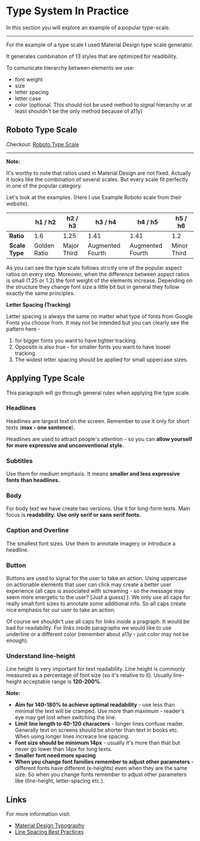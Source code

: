 
<MainContainer>

# Type System In Practice

<SubHeading>
  In this section you will explore an example of a popular type-scale.
</SubHeading>

---

For the example of a type scale I used Material Design type scale generator.

It generates combination of 13 styles that are optimized for readibility.

To comunicate hierarchy between elements we use:

- font weight
- size
- letter spacing
- letter case
- color (optional. This should not be used method to signal hierarchy or at least shouldn't be the only method because of a11y)

## Roboto Type Scale

Checkout: [Roboto Type Scale](https://material.io/design/typography/the-type-system.html#type-scale)

---

**Note:**

It's worthy to note that ratios used in Material Design are not fixed. Actually it looks like the combination of several scales. But every scale fit perfectly in one of the popular category.

Let's look at the examples. (Here I use Example Roboto scale from their website).

|                | h1 / h2      | h2 / h3     | h3 / h4          | h4 / h5          | h5 / h6     |
| -------------- | ------------ | ----------- | ---------------- | ---------------- | ----------- |
| **Ratio**      | 1.6          | 1.25        | 1.41             | 1.41             | 1.2         |
| **Scale Type** | Golden Ratio | Major Third | Augmented Fourth | Augmented Fourth | Minor Third |

As you can see the type scale follows strictly one of the popular aspect ratios on every step. Moreover, when the difference between aspect ratios is small (1.25 or 1.2) the font weight of the elements increase. Depending on the structure they change font size a little bit but in general they follow exactly the same principles.

**Letter Spacing (Tracking)**

Letter spacing is always the same no matter what type of fonts from Google Fonts you choose from. It may not be intended but you can clearly see the pattern here -

1. for bigger fonts you want to have tighter tracking.
2. Opposite is also true - for smaller fonts you want to have looser tracking.
3. The widest letter spacing should be applied for small uppercase sizes.

## Applying Type Scale

This paragraph will go through general rules when applying the type scale.

### Headlines

Headlines are largest text on the screen. Remember to use it only for short texts (**max - one sentence**).

Headlines are used to attract people's attention - so you can **allow yourself for more expressive and unconventional style.**

### Subtitles

Use them for medium emphasis. It means **smaller and less expressive fonts than headlines.**

### Body

For body text we have create two versions. Use it for long-form texts. Main focus is **readability**. **Use only serif or sans serif fonts.**

### Caption and Overline

The smallest font sizes. Use them to annotate imagery or introduce a headline.

### Button

Buttons are used to signal for the user to take an action. Using uppercase on actionable elements that user can click may create a better user experience (all caps is associated with screaming - so the message may seem more energetic to the user? [Just a guess] ).
We only use all caps for really small font sizes to annotate some additional info. So all caps create nice emphasis for our user to take an action.

Of course we shouldn't use all caps for links inside a pragraph. It would be bad for readability.
For links inside paragraphs we would like to use underline or a different color (remember about a11y - just color may not be enough).

### Understand line-height

Line height is very important for text readability. Line height is commonly measured as a percentage of font size (so it's relative to it). Usually line-height acceptable range is **120-200%**.

**Note:**

- **Aim for 140-180% to achieve optimal readability** - use less than minimal the text will be cramped. Use more than maximum - reader's eye may get lost when switching the line.
- **Limit line length to 40-120 characters** - longer lines confuse reader. Generally text on screens should be shorter than text in books etc. When using longer lines increace line spacing.
- **Font size should be minimum 14px** - usually it's more than that but never go lower than 14px for long texts.
- **Smaller font need more spacing**
- **When you change font families remember to adjust other parameters** - different fonts have different (x-heights) even when they are the same size. So when you change fonts remember to adjust other parameters like (line-height, letter-spacing etc.).

## Links

For more information visit:

- [Material Design Typography](https://material.io/design/typography/the-type-system.html#applying-the-type-scale)
- [Line Spacing Best Practices](https://www.justinmind.com/blog/best-ux-practices-for-line-spacing/)

</MainContainer>
